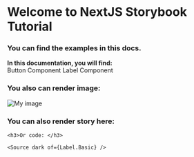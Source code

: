 
<Meta title="WELCOME !" />

<div>
  <h1>Welcome to NextJS Storybook Tutorial</h1>
  <h3>You can find the examples in this docs.</h3>
  <div className="py-10 space-y-4">
    <b>In this documentation, you will find:</b>
    <div className="flex items-center gap-4">
      <Link link="Button">Button Component</Link>
      <Link link="Label">Label Component</Link>
    </div>
    <h3>You also can render image:</h3>
    <Image
      alt="My image"
      src={"https://picsum.photos/300/300"}
      width={300}
      height={300}
    />
    <h3>You can also render story here:</h3>
    <Canvas>
      <Story of={Label.Basic} />
    </Canvas>

    <h3>Or code: </h3>

    <Source dark of={Label.Basic} />

  </div>
</div>
